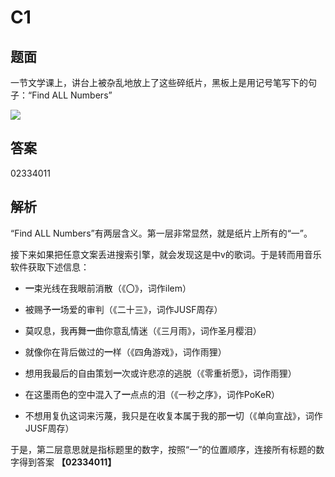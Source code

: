 # C1

## 题面

一节文学课上，讲台上被杂乱地放上了这些碎纸片，黑板上是用记号笔写下的句子：<span className="text-red-600">“Find ALL Numbers” </span>

![](./01-c1.assets/image_1.webp)

## 答案

<AnswerBlock>02334011</AnswerBlock>

## 解析

“Find ALL Numbers”有两层含义。第一层非常显然，就是纸片上所有的“一”。

接下来如果把任意文案丢进搜索引擎，就会发现这是中v的歌词。于是转而用音乐软件获取下述信息：

- <span className="text-red-600">**一**</span>束光线在我眼前消散（《〇》，词作ilem）

- 被赐予<span className="text-red-600">**一**</span>场爱的审判（《二十三》，词作JUSF周存）

- 莫叹息，我再舞<span className="text-red-600">**一**</span>曲你意乱情迷（《三月雨》，词作圣月樱泪）

- 就像你在背后做过的<span className="text-red-600">**一**</span>样（《四角游戏》，词作雨狸）

- 想用我最后的自由策划<span className="text-red-600">**一**</span>次或许悲凉的逃脱（《零重祈愿》，词作雨狸）

- 在这墨雨色的空中混入了<span className="text-red-600">**一**</span>点点的泪（《一秒之序》，词作PoKeR）

- 不想用复仇这词来污蔑，我只是在收复本属于我的那<span className="text-red-600">**一**</span>切（《单向宣战》，词作JUSF周存）

于是，第二层意思就是指标题里的数字，按照“一”的位置顺序，连接所有标题的数字得到答案 **【02334011】**
